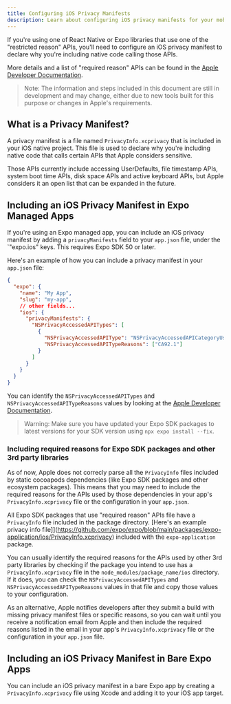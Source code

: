 ```yaml
---
title: Configuring iOS Privacy Manifests
description: Learn about configuring iOS privacy manifests for your mobile app.
---
```


If you're using one of React Native or Expo libraries that use one of the "restricted reason" APIs, you'll need to configure an iOS privacy manifest to declare why you're including native code calling those APIs.

More details and a list of "required reason" APIs can be found in the [Apple Developer Documentation](https://developer.apple.com/documentation/bundleresources/privacy_manifest_files).

> Note:
> The information and steps included in this document are still in development and may change, either due to new tools built for this purpose or changes in Apple's requirements.

## What is a Privacy Manifest?

A privacy manifest is a file named `PrivacyInfo.xcprivacy` that is included in your iOS native project. This file is used to declare why you're including native code that calls certain APIs that Apple considers sensitive.

Those APIs currently include accessing UserDefaults, file timestamp APIs, system boot time APIs, disk space APIs and active keyboard APIs, but Apple considers it an open list that can be expanded in the future.

## Including an iOS Privacy Manifest in Expo Managed Apps

If you're using an Expo managed app, you can include an iOS privacy manifest by adding a `privacyManifests` field to your `app.json` file, under the `"expo.ios" keys. This requires Expo SDK 50 or later.

Here's an example of how you can include a privacy manifest in your `app.json` file:

```json
{
  "expo": {
    "name": "My App",
    "slug": "my-app",
    // other fields...
    "ios": {
      "privacyManifests": {
        "NSPrivacyAccessedAPITypes": [
          {
            "NSPrivacyAccessedAPIType": "NSPrivacyAccessedAPICategoryUserDefaults",
            "NSPrivacyAccessedAPITypeReasons": ["CA92.1"]
          }
        ]
      }
    }
  }
}
```

You can identify the `NSPrivacyAccessedAPITypes` and `NSPrivacyAccessedAPITypeReasons` values by looking at the [Apple Developer Documentation](https://developer.apple.com/documentation/bundleresources/privacy_manifest_files/describing_use_of_required_reason_api).

> Warning:
> Make sure you have updated your Expo SDK packages to latest versions for your SDK version using `npx expo install --fix`.

### Including required reasons for Expo SDK packages and other 3rd party libraries

As of now, Apple does not correcly parse all the `PrivacyInfo` files included by static cocoapods dependencies (like Expo SDK packages and other ecosystem packages). This means that you may need to include the required reasons for the APIs used by those dependencies in your app's `PrivacyInfo.xcprivacy` file or the configuration in your `app.json`.

All Expo SDK packages that use "required reason" APIs file have a `PrivacyInfo` file included in the package directory. [Here's an example privacy info file]](https://github.com/expo/expo/blob/main/packages/expo-application/ios/PrivacyInfo.xcprivacy) included with the `expo-application` package.

You can usually identify the required reasons for the APIs used by other 3rd party libraries by checking if the package you intend to use has a `PrivacyInfo.xcprivacy` file in the `node_modules/package_name/ios` directory. If it does, you can check the `NSPrivacyAccessedAPITypes` and `NSPrivacyAccessedAPITypeReasons` values in that file and copy those values to your configuration.

As an alternative, Apple notifies developers after they submit a build with missing privacy manifest files or specific reasons, so you can wait until you receive a notification email from Apple and then include the required reasons listed in the email in your app's `PrivacyInfo.xcprivacy` file or the configuration in your `app.json` file.

## Including an iOS Privacy Manifest in Bare Expo Apps

You can include an iOS privacy manifest in a bare Expo app by creating a `PrivacyInfo.xcprivacy` file using Xcode and adding it to your iOS app target.
